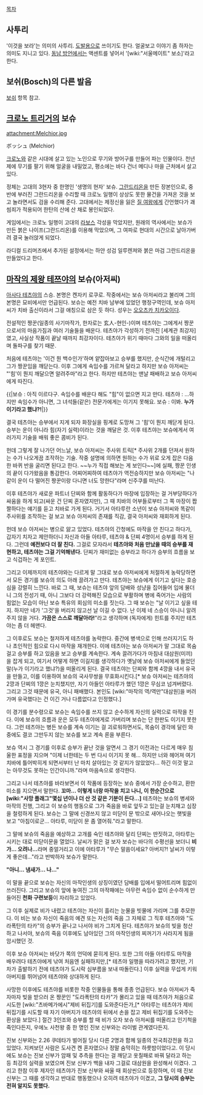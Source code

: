 [[목차]]

== 사투리 ==
'이것을 보라'는 의미의 사투리. [[도발]]용으로 쓰이기도 한다. 얼굴보고 이야기 좀 하자는 의미도 지니고 있다. [[동남 방언]]에서는 액센트를 넣어서 '[wiki:"서울메이트" 보소]'라고 한다.


== 보쉬(Bosch)의 다른 발음 ==
[[보쉬]] 항목 참고.


== [[크로노 트리거]]의 보슈 ==
attachment:Melchior.jpg

ボッシュ (Melchior)

[[크로노]]와 같은 시대에 살고 있는 노인으로 무기와 방어구를 만들어 파는 인물이다. 천년제에 무기를 팔기 위해 얼굴을 내밀었고, 평소에는 바다 건너 메디나 마을 근처에서 살고 있다. 

정체는 고대의 3현자 중 한명인 '생명의 현자' 보슈. [[그란드리온]]을 만든 장본인으로, 중반에 부러진 그란드리온을 수리할 때 크로노 일행이 상상도 못한 물건을 가져온 것을 보고 놀라면서도 검을 수리해 준다. 고대에서는 제정신을 잃은 [[질 여왕]]에게 간언했다가 괘씸죄가 적용되어 한탄의 산에 산 채로 봉인되었다. 

게임에서는 크로노 일행이 고대의 [[라보스]] 각성을 막았지만, 원래의 역사에서는 보슈가 만든 붉은 나이프(그란드리온)를 이용해 막았으며, 그 여파로 현대의 시간으로 날아가버려 결국 눌러앉게 되었다.

라디컬 드리머즈에서 추가된 설정에서는 하얀 성검 일루렌져와 붉은 마검 그란드리온을 만들었다고 한다.
 

== [[마작의 제왕 테쯔야]]의 보슈(아저씨) ==
[[아사다 테츠야]]의 스승. 본명은 켄자키 로쿠로. 작중에서는 보슈 아저씨라고 불리며 그의 본명은 묘비에서만 언급된다. 보슈는 예전 치바 남부에 있었던 행정구역인데, 보슈 아저씨가 치바 출신이라서 그걸 애칭으로 삼은 듯 하다. 성우는 [[오오츠카 치카오]]이다.

전설적인 짱꾼(일종의 사기마작가, 한자로는 玄人-현인-)이며 테츠야는 그에게서 짱꾼으로서의 마음가짐과 여러 기술들을 배운다. 테츠야가 각성하기 전까진 [세계관 최강자]였고, 사실상 작품이 끝날 때까지 최강자이다. 테츠야가 위기 때마다 그와의 일을 떠올리며 돌파구를 찾기 때문.

처음에 테츠야는 '이건 뭔 백수인가'하며 얕잡아보고 승부를 했지만, 순식간에 개털리고 그가 짱꾼임을 깨닫는다. 이후 그에게 속임수를 가르쳐 달라고 하지만 보슈 아저씨는 "'힘'이 뭔지 깨달으면 알려주마"라고 한다. 하지만 테츠야는 맨날 패배하고 보슈 아저씨에게 따진다.

{{|보슈 : 아직 이르다구. 속임수를 배운다 해도 "힘"이 없으면 지고 만다.
테츠야 : ...하지만 속임수가 아니면, 그 녀석들(같은) 전문가에게는 이기지 못해요.
보슈 : 이봐. '''누가 이기라고 했냐?!'''|}}

결국 테츠야는 승부에서 지게 되자 화장실을 핑계로 도망쳐 그 '힘'이 뭔지 깨닫게 된다. 승부는 운이 아니라 힘(자기 실력)이라는 것을 깨달은 것. 이후 테츠야는 보슈에게서 여러가지 기술을 배워 좋은 콤비가 된다.

헌데 그렇게 잘 나가던 어느날, 보슈 아저씨는 주사위 트릭[* 주사위 2개를 던져서 원하는 수가 나오게끔 조작하는 기술. 작중 설명에 의하면 원하는 수가 위로 오게 잡은 다음 한 바퀴 반을 굴리면 된다고 한다. ~~누가 직접 해보는 게 보인다~~]에 실패, 짱꾼 인생의 끝이 다가왔음을 통감한다. 어찌어찌하여 테츠야가 역전승하지만 보슈 아저씨는 "나 같이 운이 다 떨어진 짱꾼이랑 다니면 너도 망한다"라며 신주쿠를 떠난다.

이후 테츠야가 새로운 파트너 단찌와 함께 활동하다가 마장에 입장하는 걸 거부당하다가 싸움을 하게 되고(싸운 건 단찌 혼자였지만), 그 때 치바의 어부들로부터 그 쪽 마장이 짭짤하다는 얘기를 듣고 치바로 가게 된다. 거기서 아타루란 소년이 보슈 아저씨와 똑같이 주사위를 조작하는 걸 보고 보슈 아저씨의 존재를 직감, 결국 아저씨와 재회하게 된다.

헌데 보슈 아저씨는 병으로 앓고 있었다. 테츠야의 간청에도 마작을 안 친다고 하다가, 갑자기 치자고 제안하더니 자신과 아들 아타루, 테츠야 & 단찌 4명이서 승부를 하게 된다. 그런데 '''예전보다 더 잘 친다.''' 그걸로 모자라서 '''테츠야와 처음 만났을 때의 승부를 재현하고, 테츠야는 그걸 기억해낸다.''' 단찌가 재미없는 승부라고 하다가 승부의 흐름을 보고 식겁하는 게 포인트.

그리고 이제까지의 테츠야와는 다르게 말 그대로 보슈 아저씨에게 처절하게 농락당하면서 모든 경기를 보슈의 의도 아래 끌려가고 만다. 테츠야는 보슈에게 이기고 싶다는 호승심을 강렬히 느낀다. 바로 그 때, 보슈는 테츠야 앞의 담배와 성냥을 집어들어 입에 물더니 그의 전성기 때, 아니 그보다 더 강력해진 모습으로 부활하며 병에 죽어가는 사람의 힘없는 모습이 아닌 보슈 특유의 회심의 미소를 짓는다. 그 때 보슈는 "날 이기고 싶을 테지. 하지만 네가 '그것'을 버리지 않고선 날 이길 수 없다. 난 이제 네 스승이 아니니 알려주지 않을 거다. '''가끔은 스스로 깨달아라!'''"라고 생각하며 (독자에게) 힌트를 주지만 테츠야는 좀 더 헤맨다.

그 이후로도 보슈는 철저하게 테츠야를 농락한다. 중간에 병색으로 인해 쓰러지기도 하나 초인적인 힘으로 다시 마작을 재개한다. 이에 테츠야는 보슈 아저씨가 말 그대로 목숨 걸고 승부를 하고 있음을 보고 승부를 계속한다. 계속 끌려가다가 마침내 대삼원(미끼)을 잡게 되고, 여기서 어떻게 하면 이길지를 생각하다가 옛날에 보슈 아저씨에게 들었던 말(누가 이기라고 했냐?)을 떠올리게 된다. 결국 테츠야는 단찌와 함께 4깡을 내서 유국을 만들고, 이를 이용하여 보슈의 국사무쌍을 무효화시킨다.[* 보슈 아저씨는 테츠야의 2깡과 단찌의 1깡은 눈치챘지만, 자기 아들인 아타루가 했던 1깡은 무심코 넘겨버렸다. 그리고 그것 때문에 유국, 아니 패배했다. 본인도 [wiki:"마작의 역/역만"대삼원]을 버려가며 유국했다는 건 이긴 거나 다름없다고 인정했다.]

이 경기를 분수령으로 보슈는 속임수를 쓰지 않고 순수하게 자신의 실력으로 마작을 친다. 이에 보슈의 흐름과 운은 모두 테츠야에게로 가버리며 보슈는 단 한판도 이기지 못한다. 그런 테츠야는 병든 보슈를 계속 이기는 걸 괴로워하면서도, 목숨이 경각에 달린 와중에도 결코 그만두지 않는 보슈를 보고 계속 론을 부른다.

보슈 역시 그 경기를 이후로 승부가 끝난 것을 알면서 그 경기 이전과는 다르게 매우 침울한 표정을 지으며 "이제 너한테는 두 번 다시 이기지 못 해... 하지만 너와 헤어져 여기 치바에 틀어박히게 되면서부터 난 마치 살아있는 것 같지가 않았었다... 하긴 이것 말고는 아무것도 못하는 인간이니까."라며 마음속으로 생각한다.

그리고 나서 테츠야를 바라보면서 이 작품에 등장하는 보슈 중에서 가장 순수하고, 환한 미소를 지으면서 말한다. '''꼬마... 이렇게 너랑 마작을 치고 나니, 이 한순간으로 [wiki:"사망 플래그"몇십 년이나 더 산 것 같은 기분이 든다...]''' 테츠야는 보슈의 병세와 마작의 진행, 그리고 이 보슈의 행동으로 그가 죽음을 바로 앞두고 있는걸 눈치채고 심장을 철렁하게 된다. 보슈는 그 말에 신경쓰지 않고 미닫이 문 밖으로 새어나오는 햇빛을 보고 "아침이로군... 아타루, 미닫이 문 좀 열어줘."라고 말한다. 

그 말에 보슈의 죽음을 예상하고 고개를 숙인 테츠야와 달리 단찌는 딴짓하고, 아타루는 시키는 대로 미닫이문을 열었다. 날씨가 맑은 걸 보자 보슈는 바다의 수평선을 보더니 '''비가... 오려나...'''라며 중얼거리고 이에 아타루가 "무슨 말씀이세요? 아버지?! 날씨가 이렇게 좋은데..."라고 반박하자 보슈가 말한다.

'''"아니... 냄새가... 나..."'''

이 말을 끝으로 보슈는 자신의 마작인생의 상징이였던 담배를 입에서 떨어트리며 힘없이 쓰러진다. 그리고 보슈의 앞에 놓여진 그의 마작패에는 아무런 속임수 없이 순수하게 만들어진 '''천화 구련보등'''이 자리하고 있었다.

그 이후 실제로 비가 내렸고 테츠야는 자신이 흘리는 눈물을 빗물에 가리며 그를 추모한다. 이 비는 보슈 자신이 죽음의 예견 또는 자신의 죽음 그 자체로 그 직후 테츠야와 "도라폭탄의 타카"의 승부가 끝나고 나서야 비가 그치게 된다. 테츠야가 보슈의 빚을 청산하고 나서야, 보슈의 죽음 이후에도 남아있던 그의 마작인생의 찌꺼기가 사라지게 됨을 암시했던 것.

이후 보슈 아저씨는 바닷가 쪽의 언덕에 묻히게 된다. 또한 그의 아들 아타루도 마작을 배우려다 테츠야에게 낚여 처음엔 실패하지만,[* 테츠야 일행을 따라가려고 했지만, 기차가 출발하기 전에 테츠야가 도시락 심부름을 보내 따돌린다.] 이후 실력을 무섭게 키워 아버지를 뛰어넘어 테츠야와 상대하게 된다.

사망한 이후에도 테츠야를 비롯한 작중 인물들을 통해 종종 언급된다. 보슈 아저씨가 죽자마자 빚을 받으러 온 짱꾼인 "도라폭탄의 타카"가 몰리고 있을 때 테츠야가 처음으로 시도한 [wiki:"츠바메가에시"제비 뒤집기]를 도와준다든가,[* 아타루는 테츠야가 제비 뒤집기를 시도할 때 자기 아버지가 테츠야의 뒤에서 손을 잡고 제비 뒤집기를 도와주는 환상을 보았다.] 절간 3인조와 승부를 할 때 비가 오자 보슈 아저씨를 떠올리고 인기척을 죽인다든지, 우에노 사천왕 중 한 명인 진보 신부와는 라이벌 관계였다든지.

진보 신부와는 2.26 쿠데타가 벌어질 당시 다른 2명과 함께 일종의 전국최강전을 하고 있었다. 지켜보던 사람은 도사견 켄 혼자였으나 정말 숨막히는 하룻밤이었다고. 이 당시에도 보슈는 진보 신부가 암패 및 추측을 한다는 걸 깨닫고 옷칠패로 바꿔 달라고 하는 등 최강의 실력을 보였으며 진보 신부가 백을 내자 그걸로 대삼원을 완성해서 이겼다. 그리고 한참 이후 제자인 테츠야가 진보 신부와 싸울 때 회상씬으로 등장하며, 이 때 진보 신부는 그 때를 생각하고 반대로 행동했으나 오히려 테츠야가 이겼고, '''그 당시의 승부는 전혀 알지도 못했다.'''


